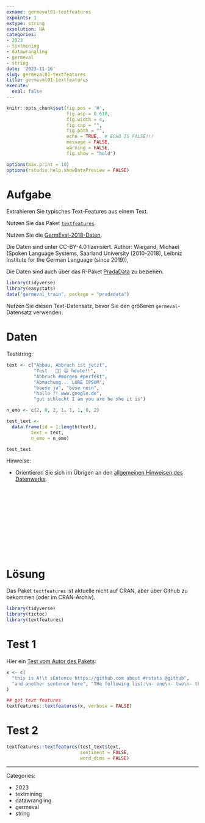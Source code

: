 ```yaml
---
exname: germeval01-textfeatures
expoints: 1
extype: string
exsolution: NA
categories:
- 2023
- textmining
- datawrangling
- germeval
- string
date: '2023-11-16'
slug: germeval01-textfeatures
title: germeval01-textfeatures
execute: 
  eval: false
---
```




```r
knitr::opts_chunk$set(fig.pos = 'H',
                      fig.asp = 0.618,
                      fig.width = 4,
                      fig.cap = "", 
                      fig.path = "",
                      echo = TRUE,  # ECHO IS FALSE!!!
                      message = FALSE,
                      warning = FALSE,
                      fig.show = "hold")

options(max.print = 10)
options(rstudio.help.showDataPreview = FALSE)
```



# Aufgabe

Extrahieren Sie typisches Text-Features aus einem Text. 

Nutzen Sie das Paket [`textfeatures`](https://github.com/cran/textfeatures/tree/master).

Nutzen Sie die [GermEval-2018-Daten](https://heidata.uni-heidelberg.de/dataset.xhtml?persistentId=doi:10.11588/data/0B5VML).

Die Daten sind unter CC-BY-4.0 lizensiert. Author: Wiegand, Michael (Spoken Language Systems, Saarland University (2010-2018), Leibniz Institute for the German Language (since 2019)),

Die Daten sind auch über das R-Paket [PradaData](https://github.com/sebastiansauer/pradadata/tree/master/data-raw/GermEval-2018-Data-master) zu beziehen.


```r
library(tidyverse)
library(easystats)
data("germeval_train", package = "pradadata")
```

Nutzen Sie diesen Text-Datensatz, bevor Sie den größeren `germeval`-Datensatz verwenden:


# Daten

Teststring:

```r
text <- c("Abbau, Abbruch ist jetzt", 
          "Test   🧑‍🎓 😄 heute!!", 
          "Abbruch #morgen #perfekt", 
          "Abmachung... LORE IPSUM", 
          "boese ja", "böse nein", 
          "hallo ?! www.google.de", 
          "gut schlecht I am you are he she it is")

n_emo <- c(2, 0, 2, 1, 1, 1, 0, 2)

test_text <-
  data.frame(id = 1:length(text),
         text = text,
         n_emo = n_emo)

test_text
```


Hinweise:

- Orientieren Sie sich im Übrigen an den [allgemeinen Hinweisen des Datenwerks](https://datenwerk.netlify.app/hinweise).





</br>
</br>
</br>
</br>
</br>
</br>
</br>
</br>
</br>
</br>

# Lösung


Das Paket `textfeatures` ist aktuelle nicht auf CRAN, aber über Github zu bekommen (oder im CRAN-Archiv).

```r
library(tidyverse)
library(tictoc)
library(textfeatures)
```


# Test 1

Hier ein [Test vom Autor des Pakets](https://textfeatures.mikewk.com/):

```r
x <- c(
  "this is A!\t sEntence https://github.com about #rstats @github",
  "and another sentence here", "THe following list:\n- one\n- two\n- three\nOkay!?!"
)

## get text features
textfeatures::textfeatures(x, verbose = FALSE)
```


# Test 2


```r
textfeatures::textfeatures(test_text$text,
                           sentiment = FALSE,
                           word_dims = FALSE)
```





---

Categories: 

- 2023
- textmining
- datawrangling
- germeval
- string

